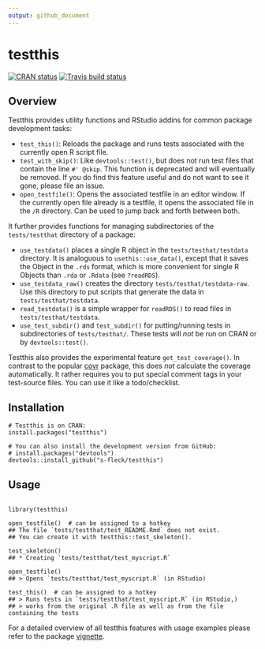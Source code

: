 ```yaml
---
output: github_document
---
```


# testthis

<!-- badges: start -->
[![CRAN status](http://www.r-pkg.org/badges/version/testthis)](https://cran.r-project.org/package=testthis)
[![Travis build status](https://travis-ci.org/s-fleck/testthis.svg?branch=master)](https://travis-ci.org/s-fleck/testthis)
<!-- badges: end -->


## Overview

Testthis provides utility functions and RStudio addins for common package 
development tasks:

* `test_this()`: Reloads the package and runs tests associated with the 
  currently open R script file.
* `test_with_skip()`: Like `devtools::test()`, but does not run test files that
  contain the line `#' @skip`. This function is deprecated and will eventually
  be removed. If you do find this feature useful and do not want to see it gone,
  please file an issue.
* `open_testfile()`: Opens the associated testfile in an editor window. If the 
  currently open file already is a testfile, it opens the associated file in
  the `/R` directory. Can be used to jump back and forth between both.


It further provides functions for managing subdirectories of the 
`tests/testthat` directory of a package:

* `use_testdata()` places a single R object in the `tests/testhat/testdata` 
  directory. It is analoguous to `usethis::use_data()`, except that it saves the
  Object in the `.rds` format, which is more convenient for single R Objects
  than `.rda` or `.Rdata` (see `?readRDS`). 
* `use_testdata_raw()` creates the directory `tests/testhat/testdata-raw`. Use
  this directory to put scripts that generate the data in 
  `tests/testhat/testdata`. 
* `read_testdata()` is a simple wrapper for `readRDS()` to read files
  in `tests/testhat/testdata`. 
* `use_test_subdir()` and `test_subdir()` for putting/running tests in 
  subdirectories of `tests/testhat/`. These tests will *not* be run on CRAN or
  by `devtools::test()`.

Testthis also provides the experimental feature `get_test_coverage()`. 
In contrast to the popular [covr](https://github.com/r-lib/covr) package, this
does *not* calculate the coverage automatically. It rather requires you
to put special comment tags in your test-source files. You can use it like a 
todo/checklist. 




## Installation

```
# Testthis is on CRAN:
install.packages("testthis")

# You can also install the development version from GitHub:
# install.packages("devtools")
devtools::install_github("s-fleck/testthis")
```

## Usage

```

library(testthis)

open_testfile()  # can be assigned to a hotkey
## The file `tests/testthat/test_README.Rmd` does not exist. 
## You can create it with testthis::test_skeleton().

test_skeleton()
## * Creating `tests/testthat/test_myscript.R`

open_testfile()
## > Opens `tests/testthat/test_myscript.R` (in RStudio)

test_this()  # can be assigned to a hotkey
## > Runs tests in `tests/testthat/test_myscript.R` (in RStudio,)
## > works from the original .R file as well as from the file containing the tests

```

For a detailed overview of all testthis features with usage examples please
refer to the package [vignette](http://rpubs.com/hoelk/testthis).
